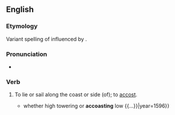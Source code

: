 ==English==

===Etymology===
Variant spelling of {{l|en|accost||sail along the coast of}} influenced by {{m|en|coast}}.

===Pronunciation===
* {{rhymes|en|əʊst}}

===Verb===
{{en-verb}}

# {{tlb|en|obsolete|transitive|intransitive}} To lie or sail along the coast or side (of); to [[accost]].
#* {{quote-book|en|author=Edmund Spenser|title=The Faerie Queene|passage={{...}} whether high towering or '''accoasting''' low {{...}}|year=1596}}